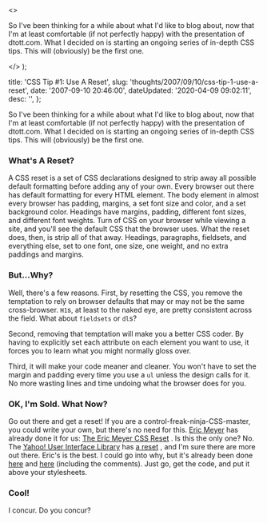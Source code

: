   <>
    <p>
      So I've been thinking for a while about what I'd like to blog about, now
      that I'm at least comfortable (if not perfectly happy) with the
      presentation of dtott.com. What I decided on is starting an ongoing series
      of in-depth CSS tips. This will (obviously) be the first one.
    </p>
  </>
);


  title: 'CSS Tip #1: Use A Reset',
  slug: 'thoughts/2007/09/10/css-tip-1-use-a-reset',
  date: '2007-09-10 20:46:00',
  dateUpdated: '2020-04-09 09:02:11',
  desc: '',
};

So I've been thinking for a while about what I'd like to blog about, now that I'm at least comfortable (if not perfectly happy) with the presentation of dtott.com. What I decided on is starting an ongoing series of in-depth CSS tips. This will (obviously) be the first one.

### What's A Reset?

A CSS reset is a set of CSS declarations designed to strip away all possible default formatting before adding any of your own. Every browser out there has default formatting for every HTML element. The body element in almost every browser has padding, margins, a set font size and color, and a set background color. Headings have margins, padding, different font sizes, and different font weights. Turn of CSS on your browser while viewing a site, and you'll see the default CSS that the browser uses. What the reset does, then, is strip all of that away. Headings, paragraphs, fieldsets, and everything else, set to one font, one size, one weight, and no extra paddings and margins.

### But...Why?

Well, there's a few reasons. First, by resetting the CSS, you remove the temptation to rely on browser defaults that may or may not be the same cross-browser. `H1`s, at least to the naked eye, are pretty consistent across the field. What about `fieldsets` or `dl`s?

Second, removing that temptation will make you a better CSS coder. By having to explicitly set each attribute on each element you want to use, it forces you to learn what you might normally gloss over.

Third, it will make your code meaner and cleaner. You won't have to set the margin and padding every time you use a `ul` unless the design calls for it. No more wasting lines and time undoing what the browser does for you.

### OK, I'm Sold. What Now?

Go out there and get a reset! If you are a control-freak-ninja-CSS-master, you could write your own, but there's no need for this. [Eric Meyer](http://meyerweb.com 'Eric Meyer') has already done it for us: [The Eric Meyer CSS Reset](http://meyerweb.com/eric/thoughts/2007/05/01/reset-reloaded/ 'The Eric Meyer CSS Reset') . Is this the only one? No. The [Yahoo! User Interface Library](http://developer.yahoo.com/yui) has [a reset](http://developer.yahoo.com/yui/reset/ 'YUI Reset') , and I'm sure there are more out there. Eric's is the best. I could go into why, but it's already been done [here](http://meyerweb.com/eric/thoughts/2007/04/18/reset-reasoning/) and [here](http://meyerweb.com/eric/thoughts/2007/05/01/reset-reloaded/) (including the comments). Just go, get the code, and put it above your stylesheets.

### Cool!

I concur. Do you concur?
